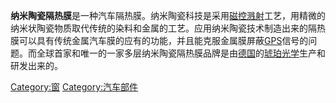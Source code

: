 {{Merge to|隔热膜|time=2021-06-09T07:37:18+00:00}}
{{unreferenced|time=2011-04-09T09:26:53+00:00}}
'''纳米陶瓷隔热膜'''是一种汽车隔热膜。纳米陶瓷科技是采用[[磁控溅射|磁控溅射]]工艺，用精微的纳米状陶瓷物质取代传统的染料和金属的工艺。应用纳米陶瓷技术制造出来的隔热膜可以具有传统金属汽车膜的应有的功能，并且能克服金属膜屏蔽[[GPS|GPS]]信号的问题。而全球首家和唯一的一家多层纳米陶瓷隔热膜品牌是由[[德国|德国]]的[[琥珀光学|琥珀光学]]生产和研发出来的。

[[Category:窗|Category:窗]]
[[Category:汽车部件|Category:汽车部件]]
